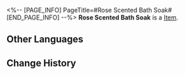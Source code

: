 <%-- [PAGE_INFO]
PageTitle=#Rose Scented Bath Soak#
[END_PAGE_INFO] --%>
{{Item Infobox
|id          = 291002
|image       = Item Rose Scented Bath Soak.png{{subst:void|<!--$UPLOAD:<<SpriteOutput/ItemFigures/291002.png>-<Item Rose Scented Bath Soak.png>-<Item Icons>>-->}}
|type        = 
|invCategory = 
|rarity      = 4
|effect      = 
|description = A Bath Soak where the scent of roses and milk blend together, moisturizing the skin and leaving a lasting fragrance, offering you a delightful bath experience.
}}
{{Description|''"It is true that the essence of Beauty lies in the purity of the soul. However, the flesh is the temple of the soul, and it deserves pampering too."''}}
'''Rose Scented Bath Soak''' is a [[Item]].

==Other Languages==
{{Other Languages
|en   = Rose Scented Bath Soak
|zhs  = 玫瑰芬芳入浴剂
|zht  = 玫瑰芬芳入浴劑
|ja   = バラの香りの入浴剤
|ko   = 장미 향 입욕제
|es   = Loción de baño de rosas
|fr   = Bain moussant à la rose
|ru   = Соль для ванны с ароматом розы
|th   = ผงแช่น้ำกลิ่นกุหลาบ
|vi   = Tinh Chất Tắm Hoa Hồng
|de   = Badezusatz mit Rosenduft
|id   = Sabun Mandi Wangi Mawar
|pt   = Loção de Banho com Aroma de Rosas
}}

==Change History==
{{Change History|2.7}}